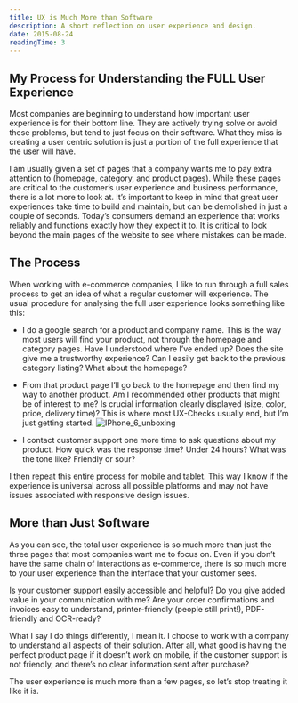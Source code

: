 ```yaml
---
title: UX is Much More than Software
description: A short reflection on user experience and design.
date: 2015-08-24
readingTime: 3
---
```


## My Process for Understanding the FULL User Experience

Most companies are beginning to understand how important user experience is for their bottom line. They are actively trying solve or avoid these problems, but tend to just focus on their software. What they miss is creating a user centric solution is just a portion of the full experience that the user will have.

I am usually given a set of pages that a company wants me to pay extra attention to (homepage, category, and product pages). While these pages are critical to the customer’s user experience and business performance, there is a lot more to look at. It’s important to keep in mind that great user experiences take time to build and maintain, but can be demolished in just a couple of seconds. Today’s consumers demand an experience that works reliably and functions exactly how they expect it to. It is critical to look beyond the main pages of the website to see where mistakes can be made.

## The Process

When working with e-commerce companies, I like to run through a full sales process to get an idea of what a regular customer will experience. The usual procedure for analysing the full user experience looks something like this:

  * I do a google search for a product and company name. This is the way most users will find your product, not through the homepage and category pages. Have I understood where I’ve ended up? Does the site give me a trustworthy experience? Can I easily get back to the previous category listing? What about the homepage?
  * From that product page I’ll go back to the homepage and then find my way to another product. Am I recommended other products that might be of interest to me? Is crucial information clearly displayed (size, color, price, delivery time)? This is where most UX-Checks usually end, but I’m just getting started.
  ![IPhone_6_unboxing](IPhone_6_unboxing.jpg)

  * I contact customer support one more time to ask questions about my product. How quick was the response time? Under 24 hours? What was the tone like? Friendly or sour?

I then repeat this entire process for mobile and tablet. This way I know if the experience is universal across all possible platforms and may not have issues associated with responsive design issues.

## More than Just Software

As you can see, the total user experience is so much more than just the three pages that most companies want me to focus on. Even if you don’t have the same chain of interactions as e-commerce, there is so much more to your user experience than the interface that your customer sees.

Is your customer support easily accessible and helpful? Do you give added value in your communication with me? Are your order confirmations and invoices easy to understand, printer-friendly (people still print!), PDF-friendly and OCR-ready?

What I say I do things differently, I mean it. I choose to work with a company to understand all aspects of their solution. After all, what good is having the perfect product page if it doesn’t work on mobile, if the customer support is not friendly, and there’s no clear information sent after purchase?

The user experience is much more than a few pages, so let’s stop treating it like it is.